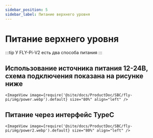 ```yaml
---
sidebar_position: 5
sidebar_label: Питание верхнего уровня
---
```




# Питание верхнего уровня

:::tip
У FLY-Pi-V2 есть два способа питания
:::

## Использование источника питания 12-24В, схема подключения показана на рисунке ниже

    <ImageView image={require('@site/docs/ProductDoc/SBC/fly-pi/img/power.webp').default} size="80%" align="left" />


## Питание через интерфейс TypeC

    <ImageView image={require('@site/docs/ProductDoc/SBC/fly-pi/img/power2.webp').default} size="80%" align="left" />